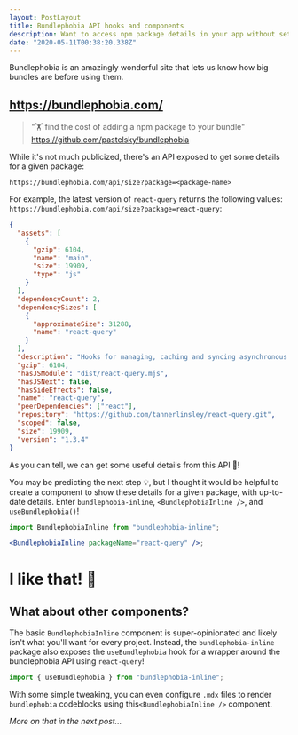 ```yaml
---
layout: PostLayout
title: Bundlephobia API hooks and components
description: Want to access npm package details in your app without setting up your own server and tracking? Easily use the bundlephobia API.
date: "2020-05-11T00:38:20.338Z"
---
```


Bundlephobia is an amazingly wonderful site that lets us know how big bundles are before using them.

## https://bundlephobia.com/

> "🏋️ find the cost of adding a npm package to your bundle"
> https://github.com/pastelsky/bundlephobia

While it's not much publicized, there's an API exposed to get some details for a given package:

`https://bundlephobia.com/api/size?package=<package-name>`

For example, the latest version of `react-query` returns the following values: `https://bundlephobia.com/api/size?package=react-query`:

```json {17,18,22,27}
{
  "assets": [
    {
      "gzip": 6104,
      "name": "main",
      "size": 19909,
      "type": "js"
    }
  ],
  "dependencyCount": 2,
  "dependencySizes": [
    {
      "approximateSize": 31288,
      "name": "react-query"
    }
  ],
  "description": "Hooks for managing, caching and syncing asynchronous and remote data in React",
  "gzip": 6104,
  "hasJSModule": "dist/react-query.mjs",
  "hasJSNext": false,
  "hasSideEffects": false,
  "name": "react-query",
  "peerDependencies": ["react"],
  "repository": "https://github.com/tannerlinsley/react-query.git",
  "scoped": false,
  "size": 19909,
  "version": "1.3.4"
}
```

As you can tell, we can get some useful details from this API 🤯!

You may be predicting the next step 💡, but I thought it would be helpful to create a component to show these details for a given package, with up-to-date details. Enter `bundlephobia-inline`, `<BundlephobiaInline />`, and `useBundlephobia()`!

```jsx
import BundlephobiaInline from "bundlephobia-inline";

<BundlephobiaInline packageName="react-query" />;
```


<BundlephobiaInline packageName="react-query" />

# I like that! 🤩

## What about other components?

The basic `BundlephobiaInline` component is super-opinionated and likely isn't what you'll want for every project. Instead, the `bundlephobia-inline` package also exposes the `useBundlephobia` hook for a wrapper around the bundlephobia API using `react-query`!

```jsx
import { useBundlephobia } from "bundlephobia-inline";
```

With some simple tweaking, you can even configure `.mdx` files to render `bundlephobia` codeblocks using this`<BundlephobiaInline />` component.

_More on that in the next post..._
